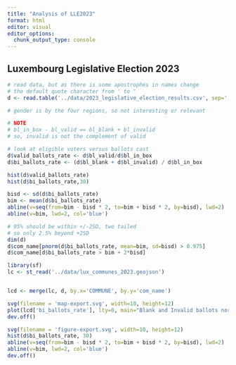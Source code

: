 ```yaml
---
title: "Analysis of LLE2023"
format: html
editor: visual
editor_options: 
  chunk_output_type: console
---
```


## Luxembourg Legislative Election 2023

```r
# read data, but as there is some apostrophes in names change
# the default quote character from ' to "
d <- read.table('../data/2023_legislative_election_results.csv', sep=',', header = TRUE, quote = "\"")

# gender is by the four regions, so not interesting or relevant

# NOTE
# bl_in_box - bl_valid == bl_blank + bl_invalid
# so, invalid is not the complement of valid

# look at eligible voters versus ballots cast
d$valid_ballots_rate <- d$bl_valid/d$bl_in_box
d$bi_ballots_rate <- (d$bl_blank + d$bl_invalid) / d$bl_in_box

hist(d$valid_ballots_rate)
hist(d$bi_ballots_rate,30)

bisd <- sd(d$bi_ballots_rate)
bim <- mean(d$bi_ballots_rate)
abline(v=seq(from=bim - bisd * 2, to=bim + bisd * 2, by=bisd), lwd=2)
abline(v=bim, lwd=2, col='blue')

# 95% should be within +/-2SD, two tailed
# so only 2.5% beyond +2SD
dim(d)
d$com_name[pnorm(d$bi_ballots_rate, mean=bim, sd=bisd) > 0.975]
d$com_name[d$bi_ballots_rate > bim + 2*bisd]

library(sf)
lc <- st_read('../data/lux_communes_2023.geojson')


lcd <- merge(lc, d, by.x='COMMUNE', by.y='com_name')

svg(filename = 'map-export.svg', width=10, height=12)
plot(lcd['bi_ballots_rate'], lty=0, main="Blank and Invalid ballots normalized by cast ballots in commune")
dev.off()

svg(filename = 'figure-export.svg', width=10, height=12)
hist(d$bi_ballots_rate, 30)
abline(v=seq(from=bim - bisd * 2, to=bim + bisd * 2, by=bisd), lwd=2)
abline(v=bim, lwd=2, col='blue')
dev.off()
```
